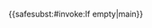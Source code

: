 {{<includeonly>safesubst:</includeonly>#invoke:If empty|main}}<noinclude>{{Documentation}}</noinclude>